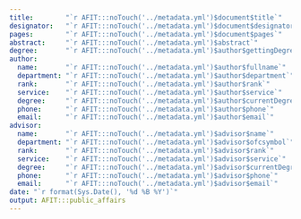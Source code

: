 ```yaml
---
title:        "`r AFIT:::noTouch('../metadata.yml')$document$title`"
designator:   "`r AFIT:::noTouch('../metadata.yml')$document$designator`"
pages:        "`r AFIT:::noTouch('../metadata.yml')$document$pages`"
abstract:     "`r AFIT:::noTouch('../metadata.yml')$abstract`"
degree:       "`r AFIT:::noTouch('../metadata.yml')$author$gettingDegree`"
author:
  name:       "`r AFIT:::noTouch('../metadata.yml')$author$fullname`"
  department: "`r AFIT:::noTouch('../metadata.yml')$author$department`"
  rank:       "`r AFIT:::noTouch('../metadata.yml')$author$rank`"
  service:    "`r AFIT:::noTouch('../metadata.yml')$author$service`"
  degree:     "`r AFIT:::noTouch('../metadata.yml')$author$currentDegree`"
  phone:      "`r AFIT:::noTouch('../metadata.yml')$author$phone`"
  email:      "`r AFIT:::noTouch('../metadata.yml')$author$email`"
advisor:
  name:       "`r AFIT:::noTouch('../metadata.yml')$advisor$name`"
  department: "`r AFIT:::noTouch('../metadata.yml')$advisor$ofcsymbol`"
  rank:       "`r AFIT:::noTouch('../metadata.yml')$advisor$rank`"
  service:    "`r AFIT:::noTouch('../metadata.yml')$advisor$service`"
  degree:     "`r AFIT:::noTouch('../metadata.yml')$advisor$currentDegree`"
  phone:      "`r AFIT:::noTouch('../metadata.yml')$advisor$phone`"
  email:      "`r AFIT:::noTouch('../metadata.yml')$advisor$email`"
date: "`r format(Sys.Date(), '%d %B %Y')`"
output: AFIT:::public_affairs
---
```

